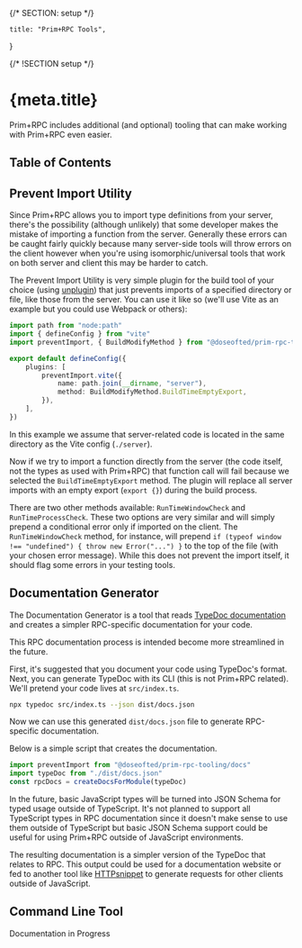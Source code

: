 {/* SECTION: setup */}

	title: "Prim+RPC Tools",
}

{/* !SECTION setup */}

# {meta.title}

Prim+RPC includes additional (and optional) tooling that can make working with Prim+RPC even easier.

## Table of Contents

## Prevent Import Utility

Since Prim+RPC allows you to import type definitions from your server, there's the possibility (although unlikely) that
some developer makes the mistake of importing a function from the server. Generally these errors can be caught fairly
quickly because many server-side tools will throw errors on the client however when you're using isomorphic/universal
tools that work on both server and client this may be harder to catch.

The Prevent Import Utility is very simple plugin for the build tool of your choice (using
[unplugin](https://github.com/unjs/unplugin)) that just prevents imports of a specified directory or file, like those
from the server. You can use it like so (we'll use Vite as an example but you could use Webpack or others):

```typescript
import path from "node:path"
import { defineConfig } from "vite"
import preventImport, { BuildModifyMethod } from "@doseofted/prim-rpc-tooling/build"

export default defineConfig({
	plugins: [
		preventImport.vite({
			name: path.join(__dirname, "server"),
			method: BuildModifyMethod.BuildTimeEmptyExport,
		}),
	],
})
```

In this example we assume that server-related code is located in the same directory as the Vite config (`./server`).

Now if we try to import a function directly from the server (the code itself, not the types as used with Prim+RPC) that
function call will fail because we selected the `BuildTimeEmptyExport` method. The plugin will replace all server
imports with an empty export (`export {}`) during the build process.

There are two other methods available: `RunTimeWindowCheck` and `RunTimeProcessCheck`. These two options are very
similar and will simply prepend a conditional error only if imported on the client. The `RunTimeWindowCheck` method, for
instance, will prepend `if (typeof window !== "undefined") { throw new Error("...") }` to the top of the file (with your
chosen error message). While this does not prevent the import itself, it should flag some errors in your testing tools.

## Documentation Generator

The Documentation Generator is a tool that reads [TypeDoc documentation](https://github.com/TypeStrong/typedoc) and
creates a simpler RPC-specific documentation for your code.

<Alert icon="carbon:warning" type="alert-warning">
	This RPC documentation process is intended become more streamlined in the future.
</Alert>

First, it's suggested that you document your code using TypeDoc's format. Next, you can generate TypeDoc with its CLI
(this is not Prim+RPC related). We'll pretend your code lives at `src/index.ts`.

```zsh
npx typedoc src/index.ts --json dist/docs.json
```

Now we can use this generated `dist/docs.json` file to generate RPC-specific documentation.

Below is a simple script that creates the documentation.

```typescript
import preventImport from "@doseofted/prim-rpc-tooling/docs"
import typeDoc from "./dist/docs.json"
const rpcDocs = createDocsForModule(typeDoc)
```

<Alert icon="carbon:warning" type="alert-warning">
	In the future, basic JavaScript types will be turned into JSON Schema for typed usage outside of TypeScript. It's not
	planned to support all TypeScript types in RPC documentation since it doesn't make sense to use them outside of
	TypeScript but basic JSON Schema support could be useful for using Prim+RPC outside of JavaScript environments.
</Alert>

The resulting documentation is a simpler version of the TypeDoc that relates to RPC. This output could be used for a
documentation website or fed to another tool like [HTTPsnippet](https://github.com/Kong/httpsnippet) to generate
requests for other clients outside of JavaScript.

## Command Line Tool

<Alert icon="carbon:warning" type="alert-warning">
	Documentation in Progress
</Alert>
